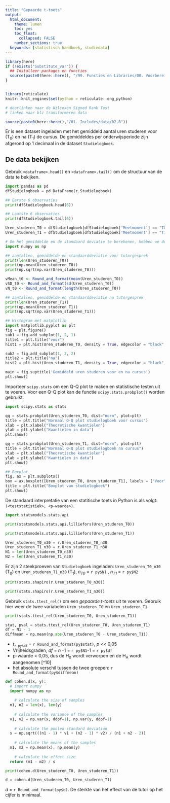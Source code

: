 ```yaml
---
title: "Gepaarde t-toets"
output:
  html_document:
    theme: lumen
    toc: yes
    toc_float: 
      collapsed: FALSE 
    number_sections: true
  keywords: [statistisch handboek, studiedata]
---
```


<!-- ## CLOSEDBLOK: Functies.R -->
```r
library(here)
if (!exists("Substitute_var")) {
  ## Installeer packages en functies
  source(paste0(here::here(), "/99. Functies en Libraries/00. Voorbereidingen.R"), echo = FALSE)
}
```
<!-- ## /CLOSEDBLOK: Functies.R -->

<style>
`r htmltools::includeHTML(paste0(here::here(),"/01. Includes/css/Stylesheet_SHHO.css"))`
</style>

<!-- ## CLOSEDBLOK: Header.R -->
```r
```
<!-- ## /CLOSEDBLOK: Header.R -->

<!-- ## CLOSEDBLOK: Reticulate.R -->
```r
library(reticulate)
knitr::knit_engines$set(python = reticulate::eng_python)
```
<!-- ## /CLOSEDBLOK: Reticulate.R -->

```r
# doorlinken naar de Wilcoxon Signed Rank Test
# linken naar blz transformeren data 
```

<!-- ## OPENBLOK: Data-aanmaken.py -->
```r
source(paste0(here::here(),"/01. Includes/data/02.R"))
```
<!-- ## /OPENBLOK: Data-aanmaken.py -->

<!-- ## TEKSTBLOK: Dataset-inladen.R-->
Er is een dataset ingeladen met het gemiddeld aantal uren studeren voor (T~0~) en na (T~1~) de cursus. De gemiddeldes per onderwijsperiode zijn afgerond op 1 decimaal in de dataset `Studielogboek`. 
<!-- ## /TEKSTBLOK: Dataset-inladen.R-->

## De data bekijken
Gebruik `<dataframe>.head()` en `<dataframe>.tail()` om de structuur van de data te bekijken.
<!-- ## OPENBLOK: Data-bekijken.py -->
```python
import pandas as pd
dfStudielogboek = pd.DataFrame(r.Studielogboek)
```

```python
## Eerste 6 observaties
print(dfStudielogboek.head(6))
```

```python
## Laatste 6 observaties
print(dfStudielogboek.tail(6))
```
<!-- ## /OPENBLOK: Data-bekijken.py -->

<!-- ## OPENBLOK: Data-selecteren.py -->
```python
Uren_studeren_T0 = dfStudielogboek[dfStudielogboek['Meetmoment'] == "T0"]['Uren_studeren']
Uren_studeren_T1 = dfStudielogboek[dfStudielogboek['Meetmoment'] == "T1"]['Uren_studeren']
```
<!-- ## /OPENBLOK: Data-selecteren.py -->

<!-- ## OPENBLOK: Data-beschrijven-1.py -->
```python
# Om het gemiddelde en de standaard deviatie te berekenen, hebben we de library 'numpy' nodig
import numpy as np
```

<div class = "col-container">
  <div class = "col">
```python
## aantallen, gemiddelde en standaarddeviatie voor tutorgesprek
print(len(Uren_studeren_T0))
print(np.mean(Uren_studeren_T0))
print(np.sqrt(np.var(Uren_studeren_T0)))
```
<!-- ## /OPENBLOK: Data-beschrijven-1.py -->
```r
vMean_t0 <- Round_and_format(mean(Uren_studeren_T0))
vSD_t0 <- Round_and_format(sd(Uren_studeren_T0))
vN_t0 <- Round_and_format(length(Uren_studeren_T0))
```
  </div>
<!-- ## OPENBLOK: Data-beschrijven-2.py -->
 <div class = "col">
```python
## aantallen, gemiddelde en standaarddeviatie na tutorgesprek
print(len(Uren_studeren_T1))
print(np.mean(Uren_studeren_T1))
print(np.sqrt(np.var(Uren_studeren_T1)))
```
<!-- ## /OPENBLOK: Data-beschrijven-2.py -->

<!-- ## OPENBLOK: Histogram.py -->
```python
## Histogram met matplotlib
import matplotlib.pyplot as plt
fig = plt.figure()
sub1 = fig.add_subplot(1, 2, 1)
title1 = plt.title("voor")
hist1 = plt.hist(Uren_studeren_T0, density = True, edgecolor = "black", bins = 9)

sub2 = fig.add_subplot(1, 2, 2)
title2 = plt.title("na")
hist2 = plt.hist(Uren_studeren_T1, density = True, edgecolor = "black", bins = 9)

main = fig.suptitle('Gemiddeld uren studeren voor en na cursus')
plt.show()
```
<!-- ## /OPENBLOK: Histogram.py -->

<!-- ## TEKSTBLOK: QQplot.py -->
Importeer `scipy.stats` om een Q-Q plot te maken en statistische testen uit te voeren. Voor een Q-Q plot kan de functie `scipy.stats.probplot()` worden gebruikt.
<!-- ## TEKSTBLOK: QQplot.py -->

<!-- ## OPENBLOK: QQplot-inladen.py -->
```python
import scipy.stats as stats
```
<!-- ## /OPENBLOK: QQplot-inladen.py -->

<div class = "col-container">
  <div class="col">
<!-- ## OPENBLOK: QQplot-1.py -->
```python
qq = stats.probplot(Uren_studeren_T0, dist="norm", plot=plt)
title = plt.title("Normaal Q-Q plot studielogboek voor cursus")
xlab = plt.xlabel("Theoretische kwantielen")
ylab = plt.ylabel("Kwantielen in data")
plt.show()
```
<!-- ## /OPENBLOK: QQplot-1.py -->
  </div>
  <div class = "col">
<!-- ## OPENBLOK: QQplot-2.py -->
```python
qq = stats.probplot(Uren_studeren_T1, dist="norm", plot=plt)
title = plt.title("Normaal Q-Q plot studielogboek na cursus")
xlab = plt.xlabel("Theoretische kwantielen")
ylab = plt.ylabel("Kwantielen in data")
plt.show()
```
<!-- ## /OPENBLOK: QQplot-2.py -->
  </div>
</div>

<!-- ## OPENBLOK: Boxplot.py -->
``` python
## Boxplot
fig, ax = plt.subplots()
box = ax.boxplot([Uren_studeren_T0, Uren_studeren_T1], labels = ["Voor", "Na"])
title = plt.title("Boxplot van studielogboek")
plt.show()
```
<!-- ## /OPENBLOK: Boxplot.py -->

<!-- ## TEKSTBLOK: Lilliefors-test1.py -->
De standaard interpretatie van een statitische toets in Python is als volgt: `(<teststatistiek>, <p-waarde>)`.
<!-- ## /TEKSTBLOK: Lilliefors-test1.py -->

<!-- ## OPENBLOK: Library-nortest.py -->
```python
import statsmodels.stats.api
```
<!-- ## OPENBLOK: Library-nortest.py -->

<div class="col-container">
  <div class = "col">
<!-- ## OPENBLOK: Lilliefors-test-1.py -->
``` python
print(statsmodels.stats.api.lilliefors(Uren_studeren_T0))
```
<!-- ## /OPENBLOK: Lilliefors-test-1.py -->
  </div>
  <div class = "col">
<!-- ## OPENBLOK: Lilliefors-test-2.py -->
``` python
print(statsmodels.stats.api.lilliefors(Uren_studeren_T1))
```
<!-- ## /OPENBLOK: Lilliefors-test-2.py -->
  </div>
</div>

<!-- ## TEKSTBLOK: Shapiro-Wilk-test.py -->
```python
Uren_studeren_T0_n30 = r.Uren_studeren_T0_n30
Uren_studeren_T1_n30 = r.Uren_studeren_T1_n30
N1 = len(Uren_studeren_T0_n30)
N2 = len(Uren_studeren_T1_n30)
```

Er zijn 2 steekproeven van `Studielogboek` ingeladen: `Uren_studeren_T0_n30` (T~0~) en `Uren_studeren_T1_n30` (T~1~), *n~T0~* = `r py$N1` , *n~T1~* = `r py$N2` 
<!-- ## /TEKSTBLOK: Shapiro-Wilk-test.py -->

<div class ="col-container">
  <div class ="col">
<!-- ## OPENBLOK: Shapiro-Wilk-test-1.py -->
``` python
print(stats.shapiro(r.Uren_studeren_T0_n30))
```
<!-- ## /OPENBLOK: Shapiro-Wilk-test-1.py -->
  </div>
  <div class ="col">
<!-- ## OPENBLOK: Shapiro-Wilk-test-2.py -->
``` python
print(stats.shapiro(r.Uren_studeren_T1_n30))
```
<!-- ## /OPENBLOK: Shapiro-Wilk-test-2.py -->
  </div>
</div>

<!-- ## TEKSTBLOK: T-test.py -->
Gebruik `stats.ttest_rel()` om een *gepaarde t-toets* uit te voeren. Gebruik hier weer de twee variabelen `Uren_studeren_T0` en `Uren_studeren_T1`.
<!-- ## /TEKSTBLOK: T-test.py -->

<!-- ## OPENBLOK: T-toets.py -->
```python
print(stats.ttest_rel(Uren_studeren_T0, Uren_studeren_T1))
```
<!-- ## /OPENBLOK: T-toets.py -->

<!-- ## TEKSTBLOK: T-test2.R -->
```python
stat, pval = stats.ttest_rel(Uren_studeren_T0, Uren_studeren_T1)
df = N1 - 1
diffmean = np.mean(np.abs(Uren_studeren_T0 - Uren_studeren_T1))
```
* *t*~`r py$df`~ = `r Round_and_format(py$stat)`, *p* << 0,05
* Vrijheidsgraden, *df* = *n* -1 = `r py$N1`-1 = `r py$df`  
* p-waarde < 0,05, dus de H~0~ wordt verworpen en de H~A~ wordt aangenomen [^10]
* het absolute verschil tussen de twee groepen: `r Round_and_format(py$diffmean)` 
<!-- ## TEKSTBLOK: T-test2.R -->

<!-- ## OPENBLOK: Cohens-d-test.py -->
```python
def cohen.d(x, y):
  # import numpy
  import numpy as np
	
	# calculate the size of samples
  n1, n2 = len(x), len(y)
	
	# calculate the variance of the samples
  v1, v2 = np.var(x, ddof=1), np.var(y, ddof=1)
	
	# calculate the pooled standard deviation
  s = np.sqrt(((n1 - 1) * v1 + (n2 - 1) * v2) / (n1 + n2 - 2))
	
	# calculate the means of the samples
  m1, m2 = np.mean(x), np.mean(y)
	
	# calculate the effect size
  return (m1 - m2) / s
```

```python
print(cohen.d(Uren_studeren_T0, Uren_studeren_T1))
```
<!-- ## OPENBLOK: Cohens-d-test.py -->

<!-- ## TEKSTBLOK: Cohens-d-test.py -->
```python
d = cohen.d(Uren_studeren_T0, Uren_studeren_T1)
```
*d* = `r Round_and_format(py$d)`. De sterkte van het effect van de tutor op het cijfer is minimaal. 
<!-- ## /TEKSTBLOK: Cohens-d-test.py -->